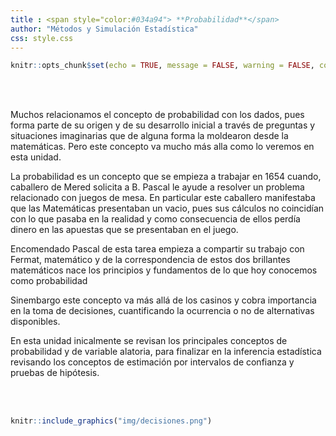 ```yaml
---
title : <span style="color:#034a94"> **Probabilidad**</span>
author: "Métodos y Simulación Estadística"
css: style.css
---
```


```r
knitr::opts_chunk$set(echo = TRUE, message = FALSE, warning = FALSE, comment = NA)
```

</br></br>




Muchos relacionamos el concepto de probabilidad con los dados, pues forma parte de su origen y de su desarrollo inicial a través de preguntas y situaciones imaginarias que  de alguna forma la moldearon desde la matemáticas. Pero este concepto va mucho más alla como lo veremos en esta unidad.

La probabilidad es un concepto que se empieza a trabajar en 1654 cuando, caballero de Mered solicita a B. Pascal le ayude a resolver un problema relacionado con juegos de mesa. En particular este caballero manifestaba que las Matemáticas presentaban un vacio, pues sus cálculos no coincidían con lo que pasaba en la realidad y como consecuencia de ellos perdía dinero en las apuestas que se presentaban en el juego. 

Encomendado Pascal de esta tarea empieza a compartir su trabajo con Fermat, matemático y de la correspondencia de estos dos brillantes matemáticos nace los principios y fundamentos de  lo que hoy conocemos como probabilidad

Sinembargo este concepto va más allá de los casinos y cobra importancia en la toma de decisiones, cuantificando la ocurrencia o no de alternativas  disponibles. 


En esta unidad inicalmente se revisan los principales conceptos de probabilidad y de variable alatoria, para finalizar en la inferencia estadística revisando los conceptos de estimación por intervalos de confianza y pruebas de hipótesis.

</br></br>

```r
knitr::include_graphics("img/decisiones.png")
```

